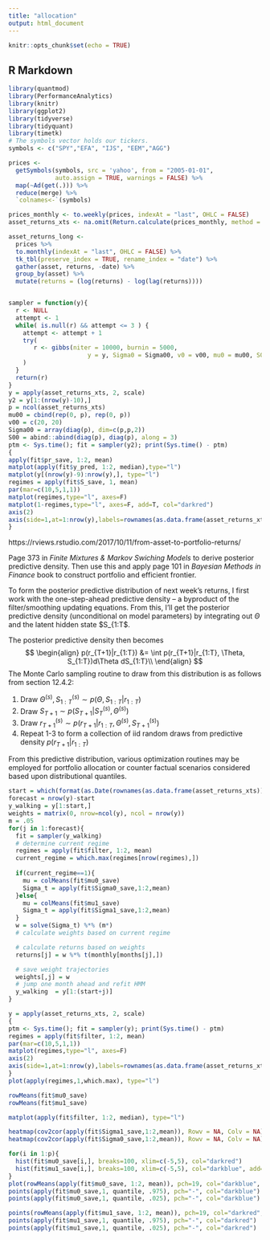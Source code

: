 ```yaml
---
title: "allocation"
output: html_document
---
```


```r
knitr::opts_chunk$set(echo = TRUE)
```

## R Markdown
```r
library(quantmod)
library(PerformanceAnalytics)
library(knitr)
library(ggplot2)
library(tidyverse)
library(tidyquant)
library(timetk)
# The symbols vector holds our tickers. 
symbols <- c("SPY","EFA", "IJS", "EEM","AGG")

prices <- 
  getSymbols(symbols, src = 'yahoo', from = "2005-01-01", 
             auto.assign = TRUE, warnings = FALSE) %>% 
  map(~Ad(get(.))) %>% 
  reduce(merge) %>%
  `colnames<-`(symbols)

prices_monthly <- to.weekly(prices, indexAt = "last", OHLC = FALSE)
asset_returns_xts <- na.omit(Return.calculate(prices_monthly, method = "log"))

asset_returns_long <- 
  prices %>% 
  to.monthly(indexAt = "last", OHLC = FALSE) %>% 
  tk_tbl(preserve_index = TRUE, rename_index = "date") %>%
  gather(asset, returns, -date) %>% 
  group_by(asset) %>%  
  mutate(returns = (log(returns) - log(lag(returns))))


sampler = function(y){
  r <- NULL
  attempt <- 1
  while( is.null(r) && attempt <= 3 ) {
    attempt <- attempt + 1
    try(
       r <- gibbs(niter = 10000, burnin = 5000,
                      y = y, Sigma0 = Sigma00, v0 = v00, mu0 = mu00, S0 = S00, h=10)
    )
  }
  return(r)
}
y = apply(asset_returns_xts, 2, scale)
y2 = y[1:(nrow(y)-10),]
p = ncol(asset_returns_xts)
mu00 = cbind(rep(0, p), rep(0, p))
v00 = c(20, 20)
Sigma00 = array(diag(p), dim=c(p,p,2))
S00 = abind::abind(diag(p), diag(p), along = 3)
ptm <- Sys.time(); fit = sampler(y2); print(Sys.time() - ptm)
{
apply(fit$pr_save, 1:2, mean)
matplot(apply(fit$y_pred, 1:2, median),type="l")
matplot(y[(nrow(y)-9):nrow(y),], type="l")
regimes = apply(fit$S_save, 1, mean)
par(mar=c(10,5,1,1))
matplot(regimes,type="l", axes=F)
matplot(1-regimes,type="l", axes=F, add=T, col="darkred")
axis(2)
axis(side=1,at=1:nrow(y),labels=rownames(as.data.frame(asset_returns_xts)), las=2)
}
```

https://rviews.rstudio.com/2017/10/11/from-asset-to-portfolio-returns/

Page 373 in *Finite Mixtures & Markov Swiching Models* to derive posterior predictive density. Then use this and apply page 101 in *Bayesian Methods in Finance* book to construct portfolio and efficient frontier.

To form the posterior predictive distribution of next week's returns, I first work with the one-step-ahead predictive density -- a byproduct of the filter/smoothing updating equations. From this, I'll get the posterior predictive density (unconditional on model parameters) by integrating out $\Theta$ and the latent hidden state $S_{1:T$.

The posterior predictive density then becomes
$$
\begin{align}
p(r_{T+1}|r_{1:T}) &= \int p(r_{T+1}|r_{1:T}, \Theta, S_{1:T})d\Theta dS_{1:T}\\
\end{align}
$$
The Monte Carlo sampling routine to draw from this distribution is as follows from section 12.4.2:

1. Draw $\Theta^{(s)}, S_{1:T}^{(s)}\sim p(\Theta, S_{1:T}|r_{1:T})$
2. Draw $S_{T+1}\sim p(S_{T+1}|S_T^{(s)}, \Theta^{(s)})$
2. Draw $r_{T+1}^{(s)} \sim p(r_{T+1}|r_{1:T}, \Theta^{(s)}, S_{T+1}^{(s)})$
3. Repeat 1-3 to form a collection of iid random draws from predictive density $p(r_{T+1}|r_{1:T})$

From this predictive distribution, various optimization routines may be employed for portfolio allocation or counter factual scenarios considered based upon distributional quantiles.



```r


start = which(format(as.Date(rownames(as.data.frame(asset_returns_xts))), "%Y")=="2010")[1]
forecast = nrow(y)-start
y_walking = y[1:start,]
weights = matrix(0, nrow=ncol(y), ncol = nrow(y))
m = .05
for(j in 1:forecast){
  fit = sampler(y_walking)
  # determine current regime
  regimes = apply(fit$filter, 1:2, mean)
  current_regime = which.max(regimes[nrow(regimes),])
  
  if(current_regime==1){
    mu = colMeans(fit$mu0_save)
    Sigma_t = apply(fit$Sigma0_save,1:2,mean)
  }else{
    mu = colMeans(fit$mu1_save)
    Sigma_t = apply(fit$Sigma1_save,1:2,mean)
  }
  w = solve(Sigma_t) %*% (m*)
  # calculate weights based on current regime

  # calculate returns based on weights
  returns[j] = w %*% t(monthly[months[j],])

  # save weight trajectories
  weights[,j] = w
  # jump one month ahead and refit HMM
  y_walking  = y[1:(start+j)]
}

y = apply(asset_returns_xts, 2, scale)
{
ptm <- Sys.time(); fit = sampler(y); print(Sys.time() - ptm)
regimes = apply(fit$filter, 1:2, mean)
par(mar=c(10,5,1,1))
matplot(regimes,type="l", axes=F)
axis(2)
axis(side=1,at=1:nrow(y),labels=rownames(as.data.frame(asset_returns_xts)), las=2)
}
plot(apply(regimes,1,which.max), type="l")
```

```r
rowMeans(fit$mu0_save)
rowMeans(fit$mu1_save)

matplot(apply(fit$filter, 1:2, median), type="l")

heatmap(cov2cor(apply(fit$Sigma1_save,1:2,mean)), Rowv = NA, Colv = NA)
heatmap(cov2cor(apply(fit$Sigma0_save,1:2,mean)), Rowv = NA, Colv = NA)

for(i in 1:p){
  hist(fit$mu0_save[i,], breaks=100, xlim=c(-5,5), col="darkred")
  hist(fit$mu1_save[i,], breaks=100, xlim=c(-5,5), col="darkblue", add=T)
}
plot(rowMeans(apply(fit$mu0_save, 1:2, mean)), pch=19, col="darkblue", ylim = c(-4,4))
points(apply(fit$mu0_save,1, quantile, .975), pch="-", col="darkblue")
points(apply(fit$mu0_save,1, quantile, .025), pch="-", col="darkblue")

points(rowMeans(apply(fit$mu1_save, 1:2, mean)), pch=19, col="darkred", ylim = c(-4,4))
points(apply(fit$mu1_save,1, quantile, .975), pch="-", col="darkred")
points(apply(fit$mu1_save,1, quantile, .025), pch="-", col="darkred")
```
